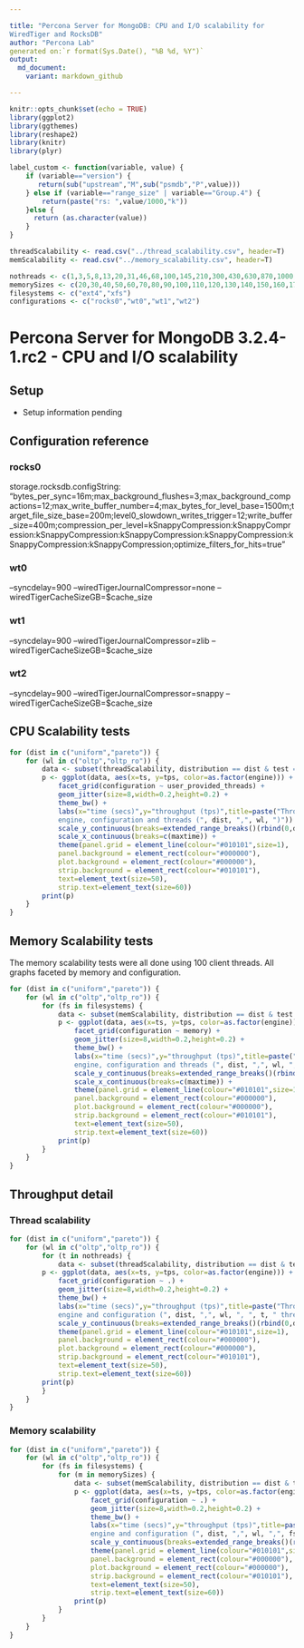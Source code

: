 ```yaml
---

title: "Percona Server for MongoDB: CPU and I/O scalability for
WiredTiger and RocksDB"
author: "Percona Lab"
generated on:`r format(Sys.Date(), "%B %d, %Y")`
output:
  md_document:
    variant: markdown_github

---
```


```r
knitr::opts_chunk$set(echo = TRUE)
library(ggplot2)
library(ggthemes)
library(reshape2)
library(knitr)
library(plyr)

label_custom <- function(variable, value) {
    if (variable=="version") {
       return(sub("upstream","M",sub("psmdb","P",value)))
    } else if (variable=="range_size" | variable=="Group.4") {
		return(paste("rs: ",value/1000,"k"))
    }else {
      return (as.character(value))
    }
}

threadScalability <- read.csv("../thread_scalability.csv", header=T)
memScalability <- read.csv("../memory_scalability.csv", header=T)

nothreads <- c(1,3,5,8,13,20,31,46,68,100,145,210,300,430,630,870,1000,1200)
memorySizes <- c(20,30,40,50,60,70,80,90,100,110,120,130,140,150,160,170,180,190,200,210)
filesystems <- c("ext4","xfs")
configurations <- c("rocks0","wt0","wt1","wt2")

```
# Percona Server for MongoDB 3.2.4-1.rc2 - CPU and I/O scalability 

## Setup

* Setup information pending 

## Configuration reference

### rocks0

storage.rocksdb.configString:
"bytes_per_sync=16m;max_background_flushes=3;max_background_compactions=12;max_write_buffer_number=4;max_bytes_for_level_base=1500m;target_file_size_base=200m;level0_slowdown_writes_trigger=12;write_buffer_size=400m;compression_per_level=kSnappyCompression:kSnappyCompression:kSnappyCompression:kSnappyCompression:kSnappyCompression:kSnappyCompression:kSnappyCompression;optimize_filters_for_hits=true"

### wt0

--syncdelay=900 --wiredTigerJournalCompressor=none --wiredTigerCacheSizeGB=$cache_size

### wt1

--syncdelay=900 --wiredTigerJournalCompressor=zlib --wiredTigerCacheSizeGB=$cache_size

### wt2

--syncdelay=900 --wiredTigerJournalCompressor=snappy --wiredTigerCacheSizeGB=$cache_size

## CPU Scalability tests 

```r

for (dist in c("uniform","pareto")) {
    for (wl in c("oltp","oltp_ro")) { 
        data <- subset(threadScalability, distribution == dist & test == wl)
        p <- ggplot(data, aes(x=ts, y=tps, color=as.factor(engine))) +
            facet_grid(configuration ~ user_provided_threads) +
            geom_jitter(size=8,width=0.2,height=0.2) +
            theme_bw() +
            labs(x="time (secs)",y="throughput (tps)",title=paste("Throughput per
            engine, configuration and threads (", dist, ",", wl, ")")) + expand_limits(x=0,y=0) +
            scale_y_continuous(breaks=extended_range_breaks()(rbind(0,data$tps))) +
            scale_x_continuous(breaks=c(maxtime)) + 
            theme(panel.grid = element_line(colour="#010101",size=1),
            panel.background = element_rect(colour="#000000"),
            plot.background = element_rect(colour="#000000"),
            strip.background = element_rect(colour="#010101"),
            text=element_text(size=50),
            strip.text=element_text(size=60))
        print(p)
    }
}

```

## Memory Scalability tests

The memory scalability tests were all done using 100 client threads.
All graphs faceted by memory and configuration. 

```r
for (dist in c("uniform","pareto")) {
    for (wl in c("oltp","oltp_ro")) { 
        for (fs in filesystems) {
            data <- subset(memScalability, distribution == dist & test == wl & filesystem == fs)
            p <- ggplot(data, aes(x=ts, y=tps, color=as.factor(engine))) +
                facet_grid(configuration ~ memory) +
                geom_jitter(size=8,width=0.2,height=0.2) +
                theme_bw() +
                labs(x="time (secs)",y="throughput (tps)",title=paste("Throughput per
                engine, configuration and threads (", dist, ",", wl, ",", fs, ")")) + expand_limits(x=0,y=0) +
                scale_y_continuous(breaks=extended_range_breaks()(rbind(0,data$tps))) +
                scale_x_continuous(breaks=c(maxtime)) + 
                theme(panel.grid = element_line(colour="#010101",size=1),
                panel.background = element_rect(colour="#000000"),
                plot.background = element_rect(colour="#000000"),
                strip.background = element_rect(colour="#010101"),
                text=element_text(size=50),
                strip.text=element_text(size=60))
            print(p)
        }
    }
}
```

## Throughput detail 

### Thread scalability 

```r
for (dist in c("uniform","pareto")) {
    for (wl in c("oltp","oltp_ro")) {
        for (t in nothreads) {
            data <- subset(threadScalability, distribution == dist & test == wl & user_provided_threads == t)
        p <- ggplot(data, aes(x=ts, y=tps, color=as.factor(engine))) +
            facet_grid(configuration ~ .) +
            geom_jitter(size=8,width=0.2,height=0.2) +
            theme_bw() +
            labs(x="time (secs)",y="throughput (tps)",title=paste("Throughput per
            engine and configuration (", dist, ",", wl, ", ", t, " threads)")) + expand_limits(x=0,y=0) +
            scale_y_continuous(breaks=extended_range_breaks()(rbind(0,data$tps))) +
            theme(panel.grid = element_line(colour="#010101",size=1),
            panel.background = element_rect(colour="#000000"),
            plot.background = element_rect(colour="#000000"),
            strip.background = element_rect(colour="#010101"),
            text=element_text(size=50),
            strip.text=element_text(size=60))
        print(p)
        }
    }
}
```

### Memory scalability

```r
for (dist in c("uniform","pareto")) {
    for (wl in c("oltp","oltp_ro")) { 
        for (fs in filesystems) {
            for (m in memorySizes) {
                data <- subset(memScalability, distribution == dist & test == wl & filesystem == fs & memory == m)
                p <- ggplot(data, aes(x=ts, y=tps, color=as.factor(engine))) +
                    facet_grid(configuration ~ .) +
                    geom_jitter(size=8,width=0.2,height=0.2) +
                    theme_bw() +
                    labs(x="time (secs)",y="throughput (tps)",title=paste("Throughput per
                    engine and configuration (", dist, ",", wl, ",", fs, ", ", m,"GB)")) + expand_limits(x=0,y=0) +
                    scale_y_continuous(breaks=extended_range_breaks()(rbind(0,data$tps))) +
                    theme(panel.grid = element_line(colour="#010101",size=1),
                    panel.background = element_rect(colour="#000000"),
                    plot.background = element_rect(colour="#000000"),
                    strip.background = element_rect(colour="#010101"),
                    text=element_text(size=50),
                    strip.text=element_text(size=60))
                print(p)
            }
        }
    }
}
```

